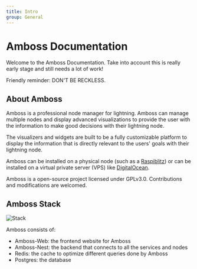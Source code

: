 ```yaml
---
title: Intro
group: General
---
```


# Amboss Documentation

Welcome to the Amboss Documentation.
Take into account this is really early stage and still needs a lot of work!

Friendly reminder: DON'T BE RECKLESS.

## About Amboss

Amboss is a professional node manager for lightning. Amboss can manage multiple nodes and display advanced visualizations to provide the user with the information to make good decisions with their lightning node.

The visualizers and widgets are built to be a fully customizable platform to display the information that is directly relevant to the users' goals with their lightning node.

Amboss can be installed on a physical node (such as a [Raspiblitz](/docs/raspiblitz)) or can be installed on a virtual private server (VPS) like [DigitalOcean](/docs/cloud).


Amboss is a open-source project licensed under GPLv3.0. Contributions and modifications are welcomed.

## Amboss Stack

![Stack](/assets/docs/intro/stack.png)

Amboss consists of:

- Amboss-Web: the frontend website for Amboss
- Amboss-Nest: the backend that connects to all the services and nodes
- Redis: the cache to optimize different queries done by Amboss
- Postgres: the database


